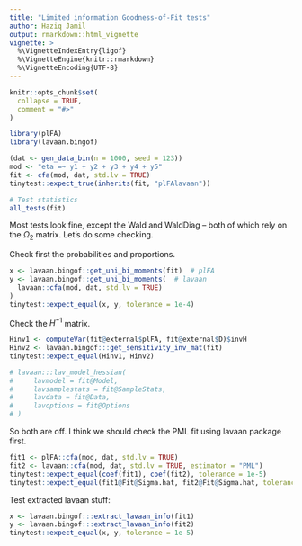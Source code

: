 ```yaml
---
title: "Limited information Goodness-of-Fit tests"
author: Haziq Jamil
output: rmarkdown::html_vignette
vignette: >
  %\VignetteIndexEntry{ligof}
  %\VignetteEngine{knitr::rmarkdown}
  %\VignetteEncoding{UTF-8}
---
```


```r
knitr::opts_chunk$set(
  collapse = TRUE,
  comment = "#>"
)
```

```r
library(plFA)
library(lavaan.bingof)
```

```r
(dat <- gen_data_bin(n = 1000, seed = 123))
mod <- "eta =~ y1 + y2 + y3 + y4 + y5"
fit <- cfa(mod, dat, std.lv = TRUE)
tinytest::expect_true(inherits(fit, "plFAlavaan"))

# Test statistics
all_tests(fit)
```

Most tests look fine, except the Wald and WaldDiag -- both of which rely on the $\Omega_2$ matrix.
<!-- This means either the $\Omega_2$ matrix or the fitted probabilities (or both!) are off.  -->
Let's do some checking.

Check first the probabilities and proportions.

```r
x <- lavaan.bingof::get_uni_bi_moments(fit)  # plFA
y <- lavaan.bingof::get_uni_bi_moments(  # lavaan
  lavaan::cfa(mod, dat, std.lv = TRUE)
)  
tinytest::expect_equal(x, y, tolerance = 1e-4)
```

Check the $H^{-1}$ matrix.

```r
Hinv1 <- computeVar(fit@external$plFA, fit@external$D)$invH
Hinv2 <- lavaan.bingof:::get_sensitivity_inv_mat(fit)
tinytest::expect_equal(Hinv1, Hinv2)

# lavaan:::lav_model_hessian(
#     lavmodel = fit@Model,
#     lavsamplestats = fit@SampleStats,
#     lavdata = fit@Data,
#     lavoptions = fit@Options
# )
```

So both are off.
I think we should check the PML fit using lavaan package first.

```r
fit1 <- plFA::cfa(mod, dat, std.lv = TRUE)
fit2 <- lavaan::cfa(mod, dat, std.lv = TRUE, estimator = "PML")
tinytest::expect_equal(coef(fit1), coef(fit2), tolerance = 1e-5)
tinytest::expect_equal(fit1@Fit@Sigma.hat, fit2@Fit@Sigma.hat, tolerance = 1e-5)
```

Test extracted lavaan stuff:

```r
x <- lavaan.bingof:::extract_lavaan_info(fit1)
y <- lavaan.bingof:::extract_lavaan_info(fit2)
tinytest::expect_equal(x, y, tolerance = 1e-5)
```

